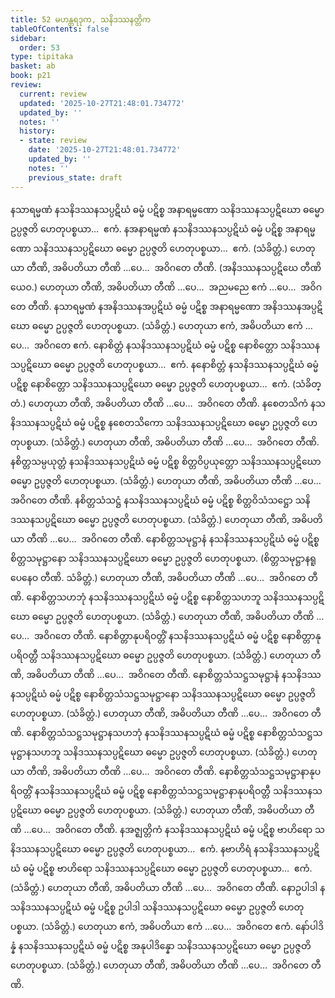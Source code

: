 ```yaml
---
title: 52 မဟန္တရဒုက, သနိဒဿနတ္တိက
tableOfContents: false
sidebar:
  order: 53
type: tipitaka
basket: ab
book: p21
review:
  current: review
  updated: '2025-10-27T21:48:01.734772'
  updated_by: ''
  notes: ''
  history:
  - state: review
    date: '2025-10-27T21:48:01.734772'
    updated_by: ''
    notes: ''
    previous_state: draft
---
```



<ReviewStatus review={frontmatter.review} showDetails={true} />

<HypothesisAnnotation frontmatter={frontmatter} />

<DynamicBreadcrumb />

<Division number="105" book="p21" e="ch" v="40" p="371">

<Paragraph number="277" book="p21">
နသာရမ္မဏံ နသနိဒဿနသပ္ပဋိဃံ ဓမ္မံ ပဋိစ္စ အနာရမ္မဏော သနိဒဿနသပ္ပဋိဃော ဓမ္မော ဥပ္ပဇ္ဇတိ ဟေတုပစ္စယာ…  ဧကံ.
</Paragraph>

<Paragraph number="278" book="p21">
နအနာရမ္မဏံ နသနိဒဿနသပ္ပဋိဃံ ဓမ္မံ ပဋိစ္စ အနာရမ္မဏော သနိဒဿနသပ္ပဋိဃော ဓမ္မော ဥပ္ပဇ္ဇတိ ဟေတုပစ္စယာ…  ဧကံ. (သံခိတ္တံ.) ဟေတုယာ တီဏိ, အဓိပတိယာ တီဏိ …ပေ…  အဝိဂတေ တီဏိ.
</Paragraph>

<Paragraph number="279" book="p21">
(အနိဒဿနသပ္ပဋိဃေ တီဏိယေဝ.) ဟေတုယာ တီဏိ, အဓိပတိယာ တီဏိ …ပေ…  အညမညေ ဧကံ …ပေ…  အဝိဂတေ တီဏိ.
</Paragraph>

<Paragraph number="280" book="p21">
နသာရမ္မဏံ နအနိဒဿနအပ္ပဋိဃံ ဓမ္မံ ပဋိစ္စ အနာရမ္မဏော အနိဒဿနအပ္ပဋိဃော ဓမ္မော ဥပ္ပဇ္ဇတိ ဟေတုပစ္စယာ. (သံခိတ္တံ.) ဟေတုယာ ဧကံ, အဓိပတိယာ ဧကံ …ပေ…  အဝိဂတေ ဧကံ.
</Paragraph>

</Division>
<Division number="106" book="p21" e="ch" v="40" p="371">

<Paragraph number="281" book="p21">
နောစိတ္တံ နသနိဒဿနသပ္ပဋိဃံ ဓမ္မံ ပဋိစ္စ နောစိတ္တော သနိဒဿနသပ္ပဋိဃော ဓမ္မော ဥပ္ပဇ္ဇတိ ဟေတုပစ္စယာ…  ဧကံ.
</Paragraph>

<Paragraph number="282" book="p21">
နနောစိတ္တံ နသနိဒဿနသပ္ပဋိဃံ ဓမ္မံ ပဋိစ္စ နောစိတ္တော သနိဒဿနသပ္ပဋိဃော ဓမ္မော ဥပ္ပဇ္ဇတိ ဟေတုပစ္စယာ…  ဧကံ. (သံခိတ္တံ.)
</Paragraph>

<Paragraph number="283" book="p21">
ဟေတုယာ တီဏိ, အဓိပတိယာ တီဏိ …ပေ…  အဝိဂတေ တီဏိ.
</Paragraph>

</Division>
<Division number="107" book="p21" e="ch" v="40" p="371">

<Paragraph number="284" book="p21">
နစေတသိကံ နသနိဒဿနသပ္ပဋိဃံ ဓမ္မံ ပဋိစ္စ နစေတသိကော သနိဒဿနသပ္ပဋိဃော ဓမ္မော ဥပ္ပဇ္ဇတိ ဟေတုပစ္စယာ. (သံခိတ္တံ.)
</Paragraph>

<Paragraph number="285" book="p21">
ဟေတုယာ တီဏိ, အဓိပတိယာ တီဏိ …ပေ…  အဝိဂတေ တီဏိ.
</Paragraph>

</Division>
<Division number="108" book="p21" e="ch" v="40" p="371">

<Paragraph number="286" book="p21">
နစိတ္တသမ္ပယုတ္တံ နသနိဒဿနသပ္ပဋိဃံ ဓမ္မံ ပဋိစ္စ စိတ္တဝိပ္ပယုတ္တော သနိဒဿနသပ္ပဋိဃော ဓမ္မော ဥပ္ပဇ္ဇတိ ဟေတုပစ္စယာ. (သံခိတ္တံ.)
</Paragraph>

<Paragraph number="287" book="p21">
ဟေတုယာ တီဏိ, အဓိပတိယာ တီဏိ …ပေ…  အဝိဂတေ တီဏိ.
</Paragraph>

</Division>
<Division number="109" book="p21" e="ch" v="40" p="372">

<Paragraph number="288" book="p21">
နစိတ္တသံသဋ္ဌံ နသနိဒဿနသပ္ပဋိဃံ ဓမ္မံ ပဋိစ္စ စိတ္တဝိသံသဋ္ဌော သနိဒဿနသပ္ပဋိဃော ဓမ္မော ဥပ္ပဇ္ဇတိ ဟေတုပစ္စယာ. (သံခိတ္တံ.)
</Paragraph>

<Paragraph number="289" book="p21">
ဟေတုယာ တီဏိ, အဓိပတိယာ တီဏိ …ပေ…  အဝိဂတေ တီဏိ.
</Paragraph>

</Division>
<Division number="110" book="p21" e="ch" v="40" p="372">

<Paragraph number="290" book="p21">
နောစိတ္တသမုဋ္ဌာနံ နသနိဒဿနသပ္ပဋိဃံ ဓမ္မံ ပဋိစ္စ စိတ္တသမုဋ္ဌာနော သနိဒဿနသပ္ပဋိဃော ဓမ္မော ဥပ္ပဇ္ဇတိ ဟေတုပစ္စယာ. (စိတ္တသမုဋ္ဌာနရူပေနေဝ တီဏိ. သံခိတ္တံ.)
</Paragraph>

<Paragraph number="291" book="p21">
ဟေတုယာ တီဏိ, အဓိပတိယာ တီဏိ …ပေ…  အဝိဂတေ တီဏိ.
</Paragraph>

</Division>
<Division number="111" book="p21" e="ch" v="40" p="372">

<Paragraph number="292" book="p21">
နောစိတ္တသဟဘုံ နသနိဒဿနသပ္ပဋိဃံ ဓမ္မံ ပဋိစ္စ နောစိတ္တသဟဘူ သနိဒဿနသပ္ပဋိဃော ဓမ္မော ဥပ္ပဇ္ဇတိ ဟေတုပစ္စယာ. (သံခိတ္တံ.)
</Paragraph>

<Paragraph number="293" book="p21">
ဟေတုယာ တီဏိ, အဓိပတိယာ တီဏိ …ပေ…  အဝိဂတေ တီဏိ.
</Paragraph>

</Division>
<Division number="112" book="p21" e="ch" v="40" p="372">

<Paragraph number="294" book="p21">
နောစိတ္တာနုပရိဝတ္တိံ နသနိဒဿနသပ္ပဋိဃံ ဓမ္မံ ပဋိစ္စ နောစိတ္တာနုပရိဝတ္တီ သနိဒဿနသပ္ပဋိဃော ဓမ္မော ဥပ္ပဇ္ဇတိ ဟေတုပစ္စယာ. (သံခိတ္တံ.)
</Paragraph>

<Paragraph number="295" book="p21">
ဟေတုယာ တီဏိ, အဓိပတိယာ တီဏိ …ပေ…  အဝိဂတေ တီဏိ.
</Paragraph>

</Division>
<Division number="113" book="p21" e="ch" v="40" p="372">

<Paragraph number="296" book="p21">
နောစိတ္တသံသဋ္ဌသမုဋ္ဌာနံ နသနိဒဿနသပ္ပဋိဃံ ဓမ္မံ ပဋိစ္စ နောစိတ္တသံသဋ္ဌသမုဋ္ဌာနော သနိဒဿနသပ္ပဋိဃော ဓမ္မော ဥပ္ပဇ္ဇတိ ဟေတုပစ္စယာ. (သံခိတ္တံ.)
</Paragraph>

<Paragraph number="297" book="p21">
ဟေတုယာ တီဏိ, အဓိပတိယာ တီဏိ …ပေ…  အဝိဂတေ တီဏိ.
</Paragraph>

</Division>
<Division number="114" book="p21" e="ch" v="40" p="372">

<Paragraph number="298" book="p21">
နောစိတ္တသံသဋ္ဌသမုဋ္ဌာနသဟဘုံ နသနိဒဿနသပ္ပဋိဃံ ဓမ္မံ ပဋိစ္စ နောစိတ္တသံသဋ္ဌသမုဋ္ဌာနသဟဘူ သနိဒဿနသပ္ပဋိဃော ဓမ္မော ဥပ္ပဇ္ဇတိ ဟေတုပစ္စယာ. (သံခိတ္တံ.)
</Paragraph>

<Paragraph number="299" book="p21">
ဟေတုယာ တီဏိ, အဓိပတိယာ တီဏိ …ပေ…  အဝိဂတေ တီဏိ.
</Paragraph>

</Division>
<Division number="115" book="p21" e="ch" v="40" p="372">

<Paragraph number="300" book="p21">
နောစိတ္တသံသဋ္ဌသမုဋ္ဌာနာနုပရိဝတ္တိံ နသနိဒဿနသပ္ပဋိဃံ ဓမ္မံ ပဋိစ္စ နောစိတ္တသံသဋ္ဌသမုဋ္ဌာနာနုပရိဝတ္တီ သနိဒဿနသပ္ပဋိဃော ဓမ္မော ဥပ္ပဇ္ဇတိ ဟေတုပစ္စယာ. (သံခိတ္တံ.)
</Paragraph>

<Paragraph number="301" book="p21">
ဟေတုယာ တီဏိ, အဓိပတိယာ တီဏိ …ပေ…  အဝိဂတေ တီဏိ.
</Paragraph>

</Division>
<Division number="116" book="p21" e="ch" v="40" p="372">

<Paragraph number="302" book="p21">
နအဇ္ဈတ္တိကံ နသနိဒဿနသပ္ပဋိဃံ ဓမ္မံ ပဋိစ္စ ဗာဟိရော သနိဒဿနသပ္ပဋိဃော ဓမ္မော ဥပ္ပဇ္ဇတိ ဟေတုပစ္စယာ…  ဧကံ.
</Paragraph>

<Paragraph number="303" book="p21">
နဗာဟိရံ နသနိဒဿနသပ္ပဋိဃံ ဓမ္မံ ပဋိစ္စ ဗာဟိရော သနိဒဿနသပ္ပဋိဃော ဓမ္မော ဥပ္ပဇ္ဇတိ ဟေတုပစ္စယာ…  ဧကံ. (သံခိတ္တံ.)
</Paragraph>

<Paragraph number="304" book="p21">
ဟေတုယာ တီဏိ, အဓိပတိယာ တီဏိ …ပေ…  အဝိဂတေ တီဏိ.
</Paragraph>

</Division>
<Division number="117" book="p21" e="ch" v="40" p="372">

<Paragraph number="305" book="p21">
နောဥပါဒါ နသနိဒဿနသပ္ပဋိဃံ ဓမ္မံ ပဋိစ္စ ဥပါဒါ သနိဒဿနသပ္ပဋိဃော ဓမ္မော ဥပ္ပဇ္ဇတိ ဟေတုပစ္စယာ. (သံခိတ္တံ.)
</Paragraph>

<Paragraph number="306" book="p21">
ဟေတုယာ ဧကံ, အဓိပတိယာ ဧကံ …ပေ…  အဝိဂတေ ဧကံ.
</Paragraph>

</Division>
<Division number="118" book="p21" e="ch" v="40" p="373">

<Paragraph number="307" book="p21">
နော်ပါဒိန္နံ နသနိဒဿနသပ္ပဋိဃံ ဓမ္မံ ပဋိစ္စ အနုပါဒိန္နော သနိဒဿနသပ္ပဋိဃော ဓမ္မော ဥပ္ပဇ္ဇတိ ဟေတုပစ္စယာ. (သံခိတ္တံ.)
</Paragraph>

<Paragraph number="308" book="p21">
ဟေတုယာ တီဏိ, အဓိပတိယာ တီဏိ …ပေ…  အဝိဂတေ တီဏိ.
</Paragraph>
</Division>